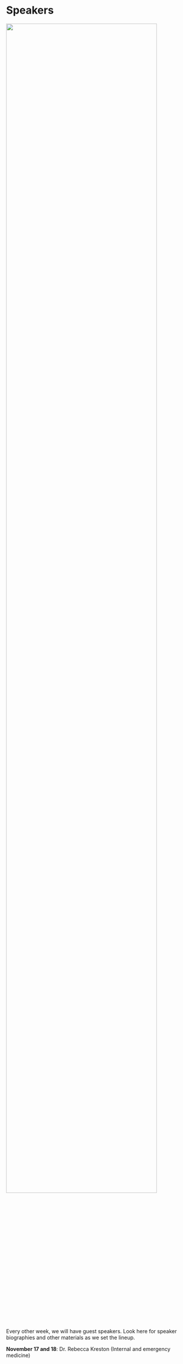 # Speakers

![](images/speakers.png){width="90%"}

Every other week, we will have guest speakers. Look here for speaker biographies and other materials as we set the lineup.


**November 17 and 18**: Dr. Rebecca Kreston (Internal and emergency medicine)